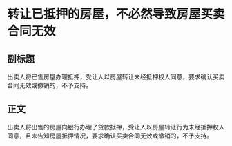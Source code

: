 # 转让已抵押的房屋，不必然导致房屋买卖合同无效
## 副标题
出卖人将已售房屋办理抵押，受让人以房屋转让未经抵押权人同意，要求确认买卖合同无效或撤销的，不予支持。
## 正文
出卖人将出售的房屋向银行办理了贷款抵押，受让人以房屋转让行为未经抵押权人同意，且未告知房屋抵押情况，要求确认买卖合同无效或撤销的，不予支持。
